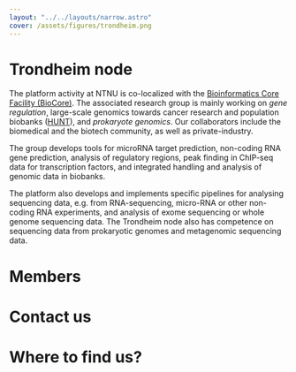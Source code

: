 ```yaml
---
layout: "../../layouts/narrow.astro"
cover: /assets/figures/trondheim.png
---
```



# Trondheim node

The platform activity at NTNU is co-localized with the [Bioinformatics Core Facility (BioCore)](https://www.ntnu.edu/mh/biocore). The associated research group is mainly working on _gene regulation_, large-scale genomics towards cancer research and population biobanks ([HUNT](https://about.hdc.ntnu.no/)), and _prokaryote genomics_. Our collaborators include the biomedical and the biotech community, as well as private-industry.

The group develops tools for microRNA target prediction, non-coding RNA gene prediction, analysis of regulatory regions, peak finding in ChIP-seq data for transcription factors, and integrated handling and analysis of genomic data in biobanks.

The platform also develops and implements specific pipelines for analysing sequencing data, e.g. from RNA-sequencing, micro-RNA or other non-coding RNA experiments, and analysis of exome sequencing or whole genome sequencing data. The Trondheim node also has competence on sequencing data from prokaryotic genomes and metagenomic sequencing data.

# Members

<People org="ntnu" layout="two-col" hideOrg/>

# Contact us

# Where to find us?

<MapComponent
    lat={63.4195386}
    lng={10.3910016}
    address="Erling Skjalgsons gate 1, 7491 Trondheim"
/>
